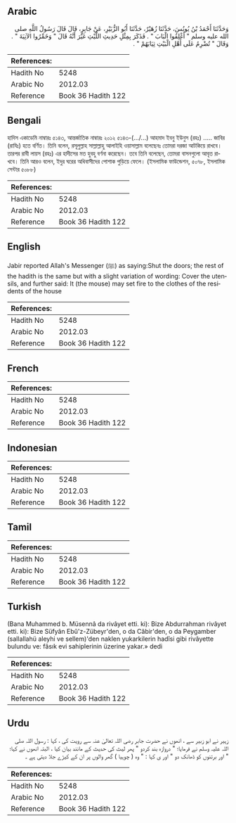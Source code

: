 ## Arabic


<div dir="rtl" lang="ar" style={{fontSize:'larger',backgroundColor:'#f8f9fa',padding:20}}>
وَحَدَّثَنَا أَحْمَدُ بْنُ يُونُسَ، حَدَّثَنَا زُهَيْرٌ، حَدَّثَنَا أَبُو الزُّبَيْرِ، عَنْ جَابِرٍ، قَالَ قَالَ رَسُولُ اللَّهِ صلى الله عليه وسلم ‏"‏ أَغْلِقُوا الْبَابَ ‏"‏ ‏.‏ فَذَكَرَ بِمِثْلِ حَدِيثِ اللَّيْثِ غَيْرَ أَنَّهُ قَالَ ‏"‏ وَخَمِّرُوا الآنِيَةَ ‏"‏ ‏.‏ وَقَالَ ‏"‏ تُضْرِمُ عَلَى أَهْلِ الْبَيْتِ ثِيَابَهُمْ ‏"‏ ‏.‏
</div>
<div style={{backgroundColor:'#f8f9fa',padding:20, marginBottom: 10}}><table> <thead> <tr> <th>References:</th> <th></th> </tr> </thead> <tbody><tr><td>Hadith No</td><td>5248</td></tr><tr><td>Arabic No</td><td>2012.03</td></tr><tr><td>Reference</td><td>Book 36 Hadith 122</td></tr></tbody></table></div>

## Bengali


<div dir="ltr" lang="bn" style={{fontSize:'larger',backgroundColor:'#f8f9fa',padding:20}}>
হাদিস একাডেমি নাম্বারঃ ৫১৪৩, আন্তর্জাতিক নাম্বারঃ ২০১২ ৫১৪৩-(…/...) আহমাদ ইবনু ইউনুস (রহঃ) ..... জাবির (রাযিঃ) হতে বর্ণিত। তিনি বলেন, রসূলুল্লাহ সাল্লাল্লাহু আলাইহি ওয়াসাল্লাম বলেছেনঃ তোমরা দরজা আটকিয়ে রাখবে। তারপর রাবী লায়স (রহঃ) এর হাদীসের মত হুবহু বর্ণনা করেছেন। তবে তিনি বলেছেন, তোমরা বাসনগুলো আবৃত রাখবে। তিনি আরও বলেন, ইদুর ঘরের অধিবাসীদের পোশাক পুড়িয়ে ফেলে। (ইসলামিক ফাউন্ডেশন, ৫০৭৮, ইসলামিক সেন্টার ৫০৮৮)
</div>
<div style={{backgroundColor:'#f8f9fa',padding:20, marginBottom: 10}}><table> <thead> <tr> <th>References:</th> <th></th> </tr> </thead> <tbody><tr><td>Hadith No</td><td>5248</td></tr><tr><td>Arabic No</td><td>2012.03</td></tr><tr><td>Reference</td><td>Book 36 Hadith 122</td></tr></tbody></table></div>

## English


<div dir="ltr" lang="en" style={{fontSize:'larger',backgroundColor:'#f8f9fa',padding:20}}>
Jabir reported Allah's Messenger (ﷺ) as saying:Shut the doors; the rest of the hadith is the same but with a slight variation of wording: Cover the utensils, and further said: It (the mouse) may set fire to the clothes of the residents of the house
</div>
<div style={{backgroundColor:'#f8f9fa',padding:20, marginBottom: 10}}><table> <thead> <tr> <th>References:</th> <th></th> </tr> </thead> <tbody><tr><td>Hadith No</td><td>5248</td></tr><tr><td>Arabic No</td><td>2012.03</td></tr><tr><td>Reference</td><td>Book 36 Hadith 122</td></tr></tbody></table></div>

## French


<div dir="ltr" lang="fr" style={{fontSize:'larger',backgroundColor:'#f8f9fa',padding:20}}>

</div>
<div style={{backgroundColor:'#f8f9fa',padding:20, marginBottom: 10}}><table> <thead> <tr> <th>References:</th> <th></th> </tr> </thead> <tbody><tr><td>Hadith No</td><td>5248</td></tr><tr><td>Arabic No</td><td>2012.03</td></tr><tr><td>Reference</td><td>Book 36 Hadith 122</td></tr></tbody></table></div>

## Indonesian


<div dir="ltr" lang="id" style={{fontSize:'larger',backgroundColor:'#f8f9fa',padding:20}}>

</div>
<div style={{backgroundColor:'#f8f9fa',padding:20, marginBottom: 10}}><table> <thead> <tr> <th>References:</th> <th></th> </tr> </thead> <tbody><tr><td>Hadith No</td><td>5248</td></tr><tr><td>Arabic No</td><td>2012.03</td></tr><tr><td>Reference</td><td>Book 36 Hadith 122</td></tr></tbody></table></div>

## Tamil


<div dir="ltr" lang="ta" style={{fontSize:'larger',backgroundColor:'#f8f9fa',padding:20}}>

</div>
<div style={{backgroundColor:'#f8f9fa',padding:20, marginBottom: 10}}><table> <thead> <tr> <th>References:</th> <th></th> </tr> </thead> <tbody><tr><td>Hadith No</td><td>5248</td></tr><tr><td>Arabic No</td><td>2012.03</td></tr><tr><td>Reference</td><td>Book 36 Hadith 122</td></tr></tbody></table></div>

## Turkish


<div dir="ltr" lang="tr" style={{fontSize:'larger',backgroundColor:'#f8f9fa',padding:20}}>
(Bana Muhammed b. Müsennâ da rivâyet etti. ki): Bize Abdurrahman rivâyet etti. ki): Bize Süfyân Ebû'z-Zübeyr'den, o da Câbir'den, o da Peygamber (sallallahü aleyhi ve sellem)'den naklen yukarkilerin hadîsi gibi rivâyette bulundu ve: fâsık evi sahiplerinin üzerine yakar.» dedi
</div>
<div style={{backgroundColor:'#f8f9fa',padding:20, marginBottom: 10}}><table> <thead> <tr> <th>References:</th> <th></th> </tr> </thead> <tbody><tr><td>Hadith No</td><td>5248</td></tr><tr><td>Arabic No</td><td>2012.03</td></tr><tr><td>Reference</td><td>Book 36 Hadith 122</td></tr></tbody></table></div>

## Urdu


<div dir="rtl" lang="ur" style={{fontSize:'larger',backgroundColor:'#f8f9fa',padding:20}}>
زہیر نے ابو زبیر سے ، انھوں نے حضرت جابر رضی اللہ تعالیٰ عنہ سے رویت کی ، کہا : رسول اللہ صلی اللہ علیہ وسلم نے فرمایا؛ " دروازہ بند کردو " پھر لیث کی حدیث کے مانند بیان کیا ، البتہ انھوں نے کہا؛ " اور برتنوں کو ڈھانک دو " اور ی کہا : " وہ ( چوہیا ) گھر والوں پر ان کے کیڑے جلا دیتی ہے ۔
</div>
<div style={{backgroundColor:'#f8f9fa',padding:20, marginBottom: 10}}><table> <thead> <tr> <th>References:</th> <th></th> </tr> </thead> <tbody><tr><td>Hadith No</td><td>5248</td></tr><tr><td>Arabic No</td><td>2012.03</td></tr><tr><td>Reference</td><td>Book 36 Hadith 122</td></tr></tbody></table></div>